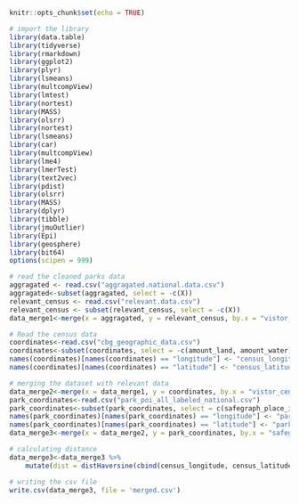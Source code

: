 
```{r setup, include=FALSE}
knitr::opts_chunk$set(echo = TRUE)
```


```{r,warning=FALSE,message=FALSE, include=FALSE}
# import the library
library(data.table)
library(tidyverse)
library(rmarkdown)
library(ggplot2)
library(plyr)
library(lsmeans)
library(multcompView)
library(lmtest)
library(nortest)
library(MASS)
library(olsrr)
library(nortest)
library(lsmeans)
library(car)
library(multcompView)
library(lme4)
library(lmerTest)
library(text2vec)
library(pdist)
library(olsrr)
library(MASS)
library(dplyr)
library(tibble)
library(jmuOutlier)
library(Epi)
library(geosphere)
library(bit64)
options(scipen = 999)
```


```{r}
# read the cleaned parks data
aggragated <- read.csv("aggragated.national.data.csv")
aggragated<-subset(aggragated, select = -c(X))
relevant_census <- read.csv("relevant.data.csv")
relevant_census <- subset(relevant_census, select = -c(X))
data_merge1<-merge(x = aggragated, y = relevant_census, by.x = "vistor_census_block", by.y="census_block_group", all.x = TRUE)
```


```{r}
# Read the census data
coordinates<-read.csv("cbg_geographic_data.csv")
coordinates<-subset(coordinates, select = -c(amount_land, amount_water))
names(coordinates)[names(coordinates) == "longitude"] <- "census_longitude"
names(coordinates)[names(coordinates) == "latitude"] <- "census_latitude"

```

```{r}
# merging the dataset with relevant data
data_merge2<-merge(x = data_merge1, y = coordinates, by.x = "vistor_census_block", by.y="census_block_group", all.x = TRUE)
park_coordinates<-read.csv("park_poi_all_labeled_national.csv")
park_coordinates<-subset(park_coordinates, select = c(safegraph_place_id, latitude,longitude))
names(park_coordinates)[names(park_coordinates) == "longitude"] <- "park_longitude"
names(park_coordinates)[names(park_coordinates) == "latitude"] <- "park_latitude"
data_merge3<-merge(x = data_merge2, y = park_coordinates, by.x = "safegraph_place_id", by.y="safegraph_place_id", all.x = TRUE)

```


```{r}
# calculating distance
data_merge3<-data_merge3 %>%  
    mutate(dist = distHaversine(cbind(census_longitude, census_latitude), cbind(park_longitude, park_latitude)))
```



```{r}
# writing the csv file
write.csv(data_merge3, file = 'merged.csv')
```

